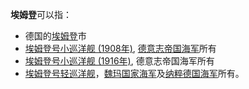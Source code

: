 '''埃姆登'''可以指：
*德国的[[埃姆登|埃姆登]]市
* [[埃姆登号小巡洋舰_(1908年)|埃姆登号小巡洋舰 (1908年)]], [[德意志帝国海军|德意志帝国海军]]所有
* [[埃姆登号小巡洋舰_(1916年)|埃姆登号小巡洋舰 (1916年)]], 德意志帝国海军所有
* [[埃姆登号轻巡洋舰|埃姆登号轻巡洋舰]]，[[魏玛国家海军|魏玛国家海军]]及[[纳粹德国海军|纳粹德国海军]]所有。

{{disambig|cat=三字消歧义}}
